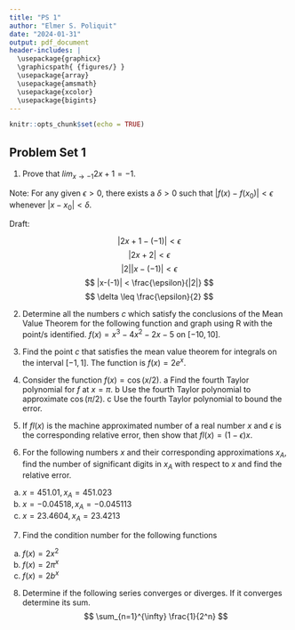 ```yaml
---
title: "PS 1"
author: "Elmer S. Poliquit"
date: "2024-01-31"
output: pdf_document
header-includes: |
  \usepackage{graphicx}
  \graphicspath{ {figures/} }
  \usepackage{array}
  \usepackage{amsmath}
  \usepackage{xcolor}
  \usepackage{bigints}
---
```


```r
knitr::opts_chunk$set(echo = TRUE)
```
## Problem Set 1

1. Prove that $lim_{x\rightarrow -1}{2x}+1=-1.$

Note: For any given $\epsilon > 0$, there exists a $\delta > 0$ such that $|f (x) - f (x_0)| < \epsilon$ whenever $|x - x_0| < \delta$.

Draft:

$$|2x+1 - (-1)| < \epsilon$$
$$|2x+2| < \epsilon$$
$$|2||x-(-1)|<\epsilon$$
$$ |x-(-1)| < \frac{\epsilon}{|2|} $$
$$ \delta \leq \frac{\epsilon}{2} $$ 

2. Determine all the numbers $c$ which satisfy the conclusions of the Mean Value Theorem for the following function and graph using $\mathrm{R}$ with the point/s identified. $f(x)=x^3-4 x^2-2 x-5$ on $[-10,10]$.

3. Find the point $c$ that satisfies the mean value theorem for integrals on the interval $[-1,1]$. The function is $f(x)=2 e^x$.

4. Consider the function $f(x)=\cos (x / 2)$.
a Find the fourth Taylor polynomial for $f$ at $x=\pi$.
b Use the fourth Taylor polynomial to approximate $\cos (\pi / 2)$.
c Use the fourth Taylor polynomial to bound the error.

5. If $f l(x)$ is the machine approximated number of a real number $x$ and $\epsilon$ is the corresponding relative error, then show that $f l(x)=(1-\epsilon) x$.

6. For the following numbers $x$ and their corresponding approximations $x_A$, find the number of significant digits in $x_A$ with respect to $x$ and find the relative error.
a. $x=451.01, x_A=451.023$
b. $x=-0.04518, x_A=-0.045113$
c. $x=23.4604, x_A=23.4213$

7. Find the condition number for the following functions
a. $f(x)=2 x^2$
b. $f(x)=2 \pi^x$
c. $f(x)=2 b^x$

8. Determine if the following series converges or diverges. If it converges determine its sum.
$$ \sum_{n=1}^{\infty} \frac{1}{2^n} $$